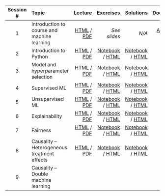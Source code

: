 | Session # | Topic | Lecture | Exercises | Solutions | Documents |
| :--: | :-- | --: | --: | --: | --: | --: | 
| 1 | Introduction to course and machine learning | [HTML](slides/1_introduction.html) /  [PDF](slides/1_introduction.pdf)  | *See slides* |*N/A*  | [Anaconda guide](misc/1_anaconda_guide.pdf) |
| 2	| Introduction to Python | [HTML](slides/2_python.html) /  [PDF](slides/2_python.pdf) | [Notebook](exercises_notebook/2_exercise.ipynb) /  [HTML](exercises_html/2_exercise.ipynb) | [Notebook](exercises_notebook/2_exercise_sol.ipynb) / [HTML](exercises_html/2_exercise_sol.ipynb) | [Reading](misc/2_reading.pdf)|
| 3 | Model and hyperparameter selection	 | [HTML](slides/3_model_selection.html) /  [PDF](slides/3_model_selection.pdf) | [Notebook](exercises_notebook/3_exercise.ipynb) /  [HTML](exercises_html/3_exercise.ipynb) | [Notebook](exercises_notebook/3_exercise_sol.ipynb) / [HTML](exercises_html/3_exercise_sol.ipynb) | [Reading](misc/3_reading.pdf)|
| 4 | Supervised ML | [HTML](slides/4_supervised_learning.html) / [PDF](slides/4_supervised_learning.pdf)  | [Notebook](exercises_notebook/4_exercise.ipynb) /  [HTML](exercises_html/4_exercise.ipynb) | [Notebook](exercises_notebook/4_exercise_sol.ipynb) / [HTML](exercises_html/4_exercise_sol.ipynb)  | [Reading](misc/4_reading.pdf)|
| 5 | Unsupervised ML | [HTML](slides/5_unsupervised_learning.html) / [PDF](slides/5_unsupervised_learning.pdf)  | [Notebook](exercises_notebook/5_exercise.ipynb) /  [HTML](exercises_html/5_exercise.ipynb) | [Notebook](exercises_notebook/5_exercise_sol.ipynb) /  [HTML](exercises_html/5_exercise_sol.ipynb)  | [Reading](misc/5_reading.pdf)|
| 6 | Explainability | [HTML](slides/6_explainability.html) / [PDF](slides/6_explainability.pdf)  | [Notebook](exercises_notebook/6_exercise.ipynb) /  [HTML](exercises_html/6_exercise.ipynb) | [Notebook](exercises_notebook/6_exercise_sol.ipynb) /  [HTML](exercises_html/6_exercise_sol.ipynb) | [Reading](misc/6_reading.pdf)|
| 7 | Fairness | [HTML](slides/7_fairness.html) / [PDF](slides/7_fairness.pdf)  | [Notebook](exercises_notebook/7_exercise.ipynb) /  [HTML](exercises_html/7_exercise.ipynb) | [Notebook](exercises_notebook/7_exercise_sol.ipynb) /  [HTML](exercises_html/7_exercise_sol.ipynb) | [Reading](misc/7_reading.pdf)|
| 8 | Causality – Heterogeneous treatment effects |	[HTML](slides/8_heterogeneous.html) / [PDF](slides/8_heterogeneous.pdf)  | [Notebook](exercises_notebook/8_exercise.ipynb) /  [HTML](exercises_html/8_exercise.ipynb) | [Notebook](exercises_notebook/8_exercise_sol.ipynb) /  [HTML](exercises_html/8_exercise_sol.ipynb)  | [Reading](misc/8_reading.pdf)|
| 9 | Causality – Double machine learning	| | | | |